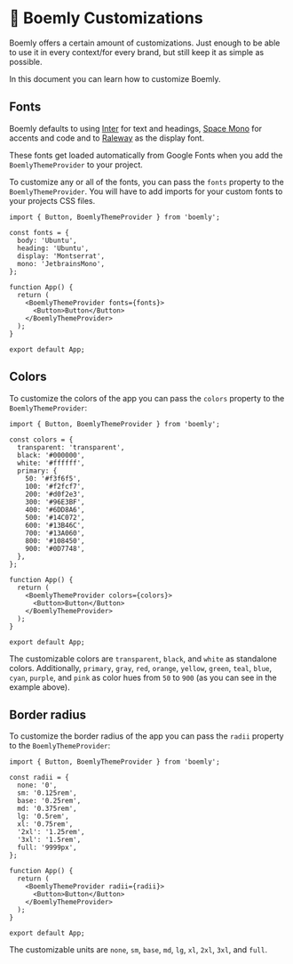 <Meta title="Customizations" />

# 🎨 Boemly Customizations

Boemly offers a certain amount of customizations. Just enough to be able to use it in every
context/for every brand, but still keep it as simple as possible.

In this document you can learn how to customize Boemly.

## Fonts

Boemly defaults to using [Inter](https://github.com/rsms/inter) for
text and headings, [Space Mono](https://github.com/googlefonts/spacemono) for accents
and code and to [Raleway](https://fonts.google.com/specimen/Raleway) as the display
font.

These fonts get loaded automatically from Google Fonts when you add the `BoemlyThemeProvider`
to your project.

To customize any or all of the fonts, you can pass the `fonts` property to the
`BoemlyThemeProvider`. You will have to add imports for your custom fonts to your 
projects CSS files.

```tsx
import { Button, BoemlyThemeProvider } from 'boemly';

const fonts = {
  body: 'Ubuntu',
  heading: 'Ubuntu',
  display: 'Montserrat',
  mono: 'JetbrainsMono',
};

function App() {
  return (
    <BoemlyThemeProvider fonts={fonts}>
      <Button>Button</Button>
    </BoemlyThemeProvider>
  );
}

export default App;
```

## Colors

To customize the colors of the app you can pass the `colors` property to the `BoemlyThemeProvider`:

```tsx
import { Button, BoemlyThemeProvider } from 'boemly';

const colors = {
  transparent: 'transparent',
  black: '#000000',
  white: '#ffffff',
  primary: {
    50: '#f3f6f5',
    100: '#f2fcf7',
    200: '#d0f2e3',
    300: '#96E3BF',
    400: '#6DD8A6',
    500: '#14C072',
    600: '#13B46C',
    700: '#13A060',
    800: '#108450',
    900: '#0D7748',
  },
};

function App() {
  return (
    <BoemlyThemeProvider colors={colors}>
      <Button>Button</Button>
    </BoemlyThemeProvider>
  );
}

export default App;
```

The customizable colors are `transparent`, `black`, and `white` as standalone colors. Additionally,
`primary`, `gray`, `red`, `orange`, `yellow`, `green`, `teal`, `blue`, `cyan`, `purple`, and `pink`
as color hues from `50` to `900` (as you can see in the example above).

## Border radius

To customize the border radius of the app you can pass the `radii` property to the
`BoemlyThemeProvider`:

```tsx
import { Button, BoemlyThemeProvider } from 'boemly';

const radii = {
  none: '0',
  sm: '0.125rem',
  base: '0.25rem',
  md: '0.375rem',
  lg: '0.5rem',
  xl: '0.75rem',
  '2xl': '1.25rem',
  '3xl': '1.5rem',
  full: '9999px',
};

function App() {
  return (
    <BoemlyThemeProvider radii={radii}>
      <Button>Button</Button>
    </BoemlyThemeProvider>
  );
}

export default App;
```

The customizable units are `none`, `sm`, `base`, `md`, `lg`, `xl`, `2xl`, `3xl`, and `full`.
